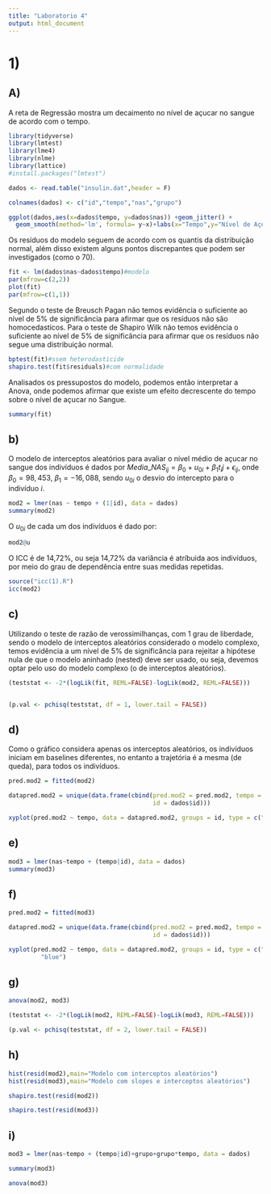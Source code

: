 ```yaml
---
title: "Laboratorio 4"
output: html_document
---
```


# 1)

## A)

A reta de Regressão mostra um decaimento no nível de açucar no sangue de acordo com o tempo.

```r
library(tidyverse)
library(lmtest)
library(lme4)
library(nlme)
library(lattice)
#install.packages("lmtest")

dados <- read.table("insulin.dat",header = F)

colnames(dados) <- c("id","tempo","nas","grupo")

ggplot(dados,aes(x=dados$tempo, y=dados$nas)) +geom_jitter() + 
  geom_smooth(method='lm', formula= y~x)+labs(x="Tempo",y="Nível de Açucar no Sangue")
```

Os resíduos do modelo seguem de acordo com os quantis da distribuição normal, além disso existem alguns pontos discrepantes que podem ser investigados (como o 70).

```r


fit <- lm(dados$nas~dados$tempo)#modelo
par(mfrow=c(2,2))
plot(fit)
par(mfrow=c(1,1))

```

Segundo o teste de Breusch Pagan não temos evidência o suficiente ao nível de 5% de significância para afirmar que os resíduos não são homocedasticos. Para o teste de Shapiro Wilk não temos evidência o suficiente ao nível de 5% de significância para afirmar que os resíduos não segue uma distribuição normal.

```r
bptest(fit)#ssem heterodasticide
shapiro.test(fit$residuals)#com normalidade
```

Analisados os pressupostos do modelo, podemos então interpretar a Anova, onde podemos afirmar que existe um efeito decrescente do tempo sobre o nível de açucar no Sangue.

```r
summary(fit)
```


## b)

O modelo de interceptos aleatórios para avaliar o nível médio de açucar no sangue dos indivíduos é dados por $Media\_NAS_{ij}=\beta_0+u_{0i}+\beta_1t_ij+\epsilon_{ij}$, onde $\beta_0=98,453$, $\beta_1=-16,088$, sendo $u_{0i}$ o desvio do intercepto para o indivíduo $i$. 

```r
mod2 = lmer(nas ~ tempo + (1|id), data = dados)
summary(mod2)

```

O $u_{0i}$ de cada um dos indivíduos é dado por: 

```r
mod2@u
```


O ICC é de 14,72%, ou seja 14,72% da variância é atríbuida aos indivíduos, por meio do grau de dependência entre suas medidas repetidas.

```r
source("icc(1).R")
icc(mod2)
```


## c)

Utilizando o teste de razão de verossimilhanças, com 1 grau de liberdade, sendo o modelo de interceptos aleatórios considerado o modelo complexo, temos evidência a um nível de 5% de significância para rejeitar a hipótese nula de que o modelo aninhado (nested) deve ser usado, ou seja, devemos optar pelo uso do modelo complexo (o de interceptos aleatórios).

```r


(teststat <- -2*(logLik(fit, REML=FALSE)-logLik(mod2, REML=FALSE)))


(p.val <- pchisq(teststat, df = 1, lower.tail = FALSE))

```



## d)

Como o gráfico considera apenas os interceptos aleatórios, os indivíduos iniciam em baselines diferentes, no entanto a trajetória é a mesma (de queda), para todos os indivíduos.

```r


pred.mod2 = fitted(mod2)

datapred.mod2 = unique(data.frame(cbind(pred.mod2 = pred.mod2, tempo = dados$tempo,
                                        id = dados$id)))

xyplot(pred.mod2 ~ tempo, data = datapred.mod2, groups = id, type = c("p", "l"), col =rainbow(252,alpha=0.5,))

```



## e)


```r

mod3 = lmer(nas~tempo + (tempo|id), data = dados)
summary(mod3)

```



## f)


```r

pred.mod2 = fitted(mod3)

datapred.mod2 = unique(data.frame(cbind(pred.mod2 = pred.mod2, tempo = dados$tempo,
                                        id = dados$id)))

xyplot(pred.mod2 ~ tempo, data = datapred.mod2, groups = id, type = c("p", "l"), col =
         "blue")

```



## g)


```r

anova(mod2, mod3)

(teststat <- -2*(logLik(mod2, REML=FALSE)-logLik(mod3, REML=FALSE)))

(p.val <- pchisq(teststat, df = 2, lower.tail = FALSE))

```



## h)


```r
hist(resid(mod2),main="Modelo com interceptos aleatórios")
hist(resid(mod3),main="Modelo com slopes e interceptos aleatórios")
```


```r
shapiro.test(resid(mod2))

shapiro.test(resid(mod3))
```


## i)

```r
mod3 = lmer(nas~tempo + (tempo|id)+grupo+grupo*tempo, data = dados)

summary(mod3)

anova(mod3)
```
